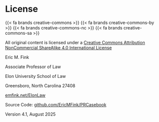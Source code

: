 # License {.unnumbered}

[{{< fa brands creative-commons >}} {{< fa brands creative-commons-by >}} {{< fa brands creative-commons-nc >}} {{< fa brands creative-commons-sa >}}]{.license-i}

[All original content is licensed under a [Creative Commons Attribution NonCommercial ShareAlike 4.0 International License](https://creativecommons.org/licenses/by-nc-sa/4.0/)]{.license}

[Eric M. Fink]{.license-h2}

[Associate Professor of Law]{.license-h3}

[Elon University School of Law]{.license-h3}

[Greensboro, North Carolina 27408]{.license-h3}

[[emfink.net/ElonLaw](https://www.emfink.net/ElonLaw/)]{.license-h4}

[Source Code: [[github.com/EricMFink/PRCasebook]{.mono-font}](https://github.com/EricMFink/PRCasebook){.mono-font}]{.license-h3}

[Version 4.1, August 2025]{.license-h3}

